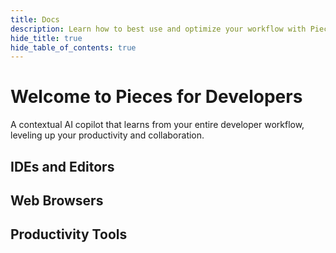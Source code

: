 ```yaml
---
title: Docs
description: Learn how to best use and optimize your workflow with Pieces for Developers! Read the sections in sequential order or click the links in the navigation on the right to get directly to the topic you need.
hide_title: true
hide_table_of_contents: true
---
```



# Welcome to Pieces for Developers

A contextual AI copilot that learns from your entire developer workflow, leveling up your productivity and collaboration.

## IDEs and Editors

<Grid cols={4}>
  <Card icon={'/assets/vscode_logo.png'} title={'VS Code'} description={'VS Code is a lightweight but powerful source code editor which runs on your desktop and is available for Windows, macOS and Linux.'} href={'/extensions-plugins/vscode'} />
  <Card icon={'/assets/jetbrains_logo.png'} title={'JetBrains'} description={'JetBrains is a software development company whose tools are targeted towards software developers and project managers.'} href={'/extensions-plugins/jetbrains'} />
  <Card icon={'/assets/visual_studio_logo.png'} title={'Visual Studio'} description={'Visual Studio is an integrated development environment (IDE) from Microsoft. It is used to develop computer programs, as well as websites, web apps, web services and mobile apps.'} href={'/extensions-plugins/visual-studio'} />
  <Card icon={'/assets/ads_logo.png'} title={'Azure Data Studio'} description={'Azure Data Studio is a cross-platform database tool for data professionals using the Microsoft family of on-premises and cloud data platforms on Windows, macOS, and Linux.'} href={'/extensions-plugins/azure-data-studio'} />
</Grid>

## Web Browsers

<Grid cols={3}>
  <Card icon={'/assets/chrome_logo.png'} title={'Google Chrome'} description={'Google Chrome is a cross-platform web browser developed by Google. It was first released in 2008 for Microsoft Windows, and was later ported to Linux, macOS, iOS, and Android.'} href={'/extensions-plugins/web-extension'} />
  <Card icon={'/assets/firefox_logo.png'} title={'Mozilla Firefox'} description={'Mozilla Firefox, or simply Firefox, is a free and open-source web browser developed by the Mozilla Foundation and its subsidiary, the Mozilla Corporation.'} href={'/extensions-plugins/web-extension'} />
  <Card icon={'/assets/brave_logo.png'} title={'Brave'} description={'Brave is a free and open-source web browser developed by Brave Software, Inc. based on the Chromium web browser.'} href={'/extensions-plugins/web-extension'} />
  <Card icon={'/assets/opera_logo.png'} title={'Opera'} description={'Opera is a freeware web browser for Microsoft Windows, Android, iOS, macOS, and Linux operating systems, developed by Opera Software.'} href={'/extensions-plugins/web-extension'} />
  <Card icon={'/assets/edge_logo.png'} title={'Microsoft Edge'} description={'Microsoft Edge is a cross-platform web browser developed by Microsoft. It was first released for Windows 10 and Xbox One in 2015, then for Android and iOS in 2017, for macOS in 2019, and as a preview for Linux in October 2020.'} href={'/extensions-plugins/web-extension'} />
</Grid>

## Productivity Tools

<Grid cols={3}>
  <Card icon={'/assets/obsidian_logo.png'} title={'Obsidian'} description={'Obsidian is a powerful knowledge base that works on top of a local folder of plain text Markdown files.'} href={'/extensions-plugins/obsidian'} />
  <Card icon={'/assets/teams_logo.png'} title={'Microsoft Teams'} description={'Microsoft Teams is a proprietary business communication platform developed by Microsoft, as part of the Microsoft 365 family of products.'} href={'/extensions-plugins/microsoft-teams'} />
</Grid>

